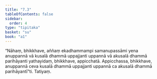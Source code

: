 ```yaml
---
title: "7.3"
tableOfContents: false
sidebar:
  order: 4
type: "tipitaka"
basket: "su"
book: "a1"
---
```



<DynamicBreadcrumb />

<Division number="63" book="a1" bookNo="15" page="11">

<Paragraph number="133" book="a1">
“Nāhaṃ, bhikkhave, aññaṃ ekadhammampi samanupassāmi yena anuppannā vā kusalā dhammā uppajjanti uppannā vā akusalā dhammā parihāyanti yathayidaṃ, bhikkhave, appicchatā. Appicchassa, bhikkhave, anuppannā ceva kusalā dhammā uppajjanti uppannā ca akusalā dhammā parihāyantī”ti.

</Paragraph>
</Division>

<Paragraph number="134" type="center" book="a1">
Tatiyaṃ.
</Paragraph>